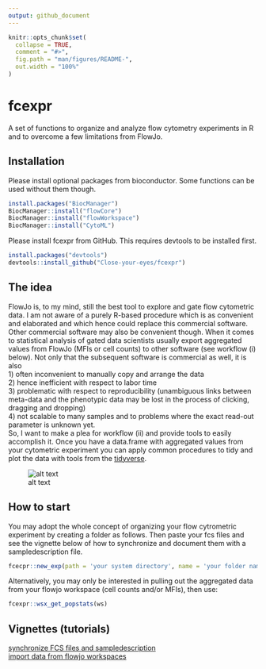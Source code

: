 ```yaml
---
output: github_document
---
```


<!-- README.md is generated from README.Rmd. Please edit that file -->

```r
knitr::opts_chunk$set(
  collapse = TRUE,
  comment = "#>",
  fig.path = "man/figures/README-",
  out.width = "100%"
)
```

# fcexpr

<!-- badges: start -->
<!-- badges: end -->

A set of functions to organize and analyze flow cytometry experiments in R and to overcome a few limitations from FlowJo.

## Installation

Please install optional packages from bioconductor. Some functions can be used without them though.

``` r
install.packages("BiocManager")
BiocManager::install("flowCore")
BiocManager::install("flowWorkspace")
BiocManager::install("CytoML")
```

Please install fcexpr from GitHub. This requires devtools to be installed first.

``` r
install.packages("devtools")
devtools::install_github("Close-your-eyes/fcexpr")
```

## The idea
FlowJo is, to my mind, still the best tool to explore and gate flow cytometric data. I am not aware of a purely R-based procedure which is as convenient and elaborated and which hence could replace this commercial software. Other commercial software may also be convenient though.
When it comes to statistical analysis of gated data scientists usually export aggregated values from FlowJo (MFIs or cell counts)
to other software (see workflow (i) below). Not only that the subsequent software is commercial as well, it is also  
1) often inconvenient to manually copy and arrange the data  
2) hence inefficient with respect to labor time  
3) problematic with respect to reproducibility (unambiguous links between meta-data and the phenotypic data may be lost in the process of clicking, dragging and dropping)  
4) not scalable to many samples and to problems where the exact read-out parameter is unknown yet.  
So, I want to make a plea for workflow (ii) and provide tools to easily accomplish it. Once you have a data.frame with aggregated values from your cytometric experiment you can apply common procedures to tidy and plot the data with tools from the [tidyverse](https://www.tidyverse.org).

![alt text](inst/extdata/workflows.png)

## How to start

You may adopt the whole concept of organizing your flow cytrometric experiment by creating a folder as follows. Then paste your fcs files and see the vignette below of how to synchronize and document them with a sampledescription file.
``` r
fcecpr::new_exp(path = 'your system directory', name = 'your folder name')
```

Alternatively, you may only be interested in pulling out the aggregated data from your flowjo workspace (cell counts and/or MFIs), then use:
``` r
fcexpr::wsx_get_popstats(ws)
```

## Vignettes (tutorials)
[synchronize FCS files and sampledescription](https://close-your-eyes.github.io/fcexpr/articles/synchronizing_FCS_files_with_an_xlsx_file.html)  
[import data from flowjo workspaces](https://close-your-eyes.github.io/fcexpr/articles/import_data_from_fj_workspaces.html)






